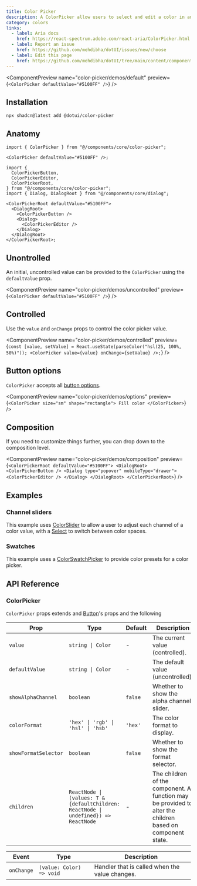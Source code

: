 ```yaml
---
title: Color Picker
description: A ColorPicker allow users to select and edit a color in an overlay.
category: colors
links:
  - label: Aria docs
    href: https://react-spectrum.adobe.com/react-aria/ColorPicker.html
  - label: Report an issue
    href: https://github.com/mehdibha/dotUI/issues/new/choose
  - label: Edit this page
    href: https://github.com/mehdibha/dotUI/tree/main/content/components/inputs/text-field.mdx?plain=1
---
```


<ComponentPreview
  name="color-picker/demos/default"
  preview={`<ColorPicker defaultValue="#5100FF" />`}
/>

## Installation

```package-install
npx shadcn@latest add @dotui/color-picker
```

## Anatomy

```tsx
import { ColorPicker } from "@/components/core/color-picker";

<ColorPicker defaultValue="#5100FF" />;
```

```tsx
import {
  ColorPickerButton,
  ColorPickerEditor,
  ColorPickerRoot,
} from "@/components/core/color-picker";
import { Dialog, DialogRoot } from "@/components/core/dialog";

<ColorPickerRoot defaultValue="#5100FF">
  <DialogRoot>
    <ColorPickerButton />
    <Dialog>
      <ColorPickerEditor />
    </Dialog>
  </DialogRoot>
</ColorPickerRoot>;
```

## Unontrolled

An initial, uncontrolled value can be provided to the `ColorPicker` using the `defaultValue` prop.

<ComponentPreview
  name="color-picker/demos/uncontrolled"
  preview={`<ColorPicker defaultValue="#5100FF" />`}
/>

## Controlled

Use the `value` and `onChange` props to control the color picker value.

<ComponentPreview
  name="color-picker/demos/controlled"
  preview={`const [value, setValue] = React.useState(parseColor("hsl(25, 100%, 50%)"));
 <ColorPicker value={value} onChange={setValue} />;`}
/>

## Button options

`ColorPicker` accepts all [button options](/docs/components/buttons/button#options).

<ComponentPreview
  name="color-picker/demos/options"
  preview={`<ColorPicker size="sm" shape="rectangle">
    Fill color
  </ColorPicker>`}
/>

## Composition

If you need to customize things further, you can drop down to the composition level.

<ComponentPreview
  name="color-picker/demos/composition"
  preview={`<ColorPickerRoot defaultValue="#5100FF">
    <DialogRoot>
      <ColorPickerButton />
      <Dialog type="popover" mobileType="drawer">
        <ColorPickerEditor />
      </Dialog>
    </DialogRoot>
  </ColorPickerRoot>`}
/>

## Examples

### Channel sliders

This example uses [ColorSlider](/docs/components/colors/color-slider) to allow a user to adjust each channel of a color value, with a [Select](/docs/components/menus-and-selection/select) to switch between color spaces.

<ComponentPreview name="color-picker/demos/channel-sliders" />

### Swatches

This example uses a [ColorSwatchPicker](/docs/components/colors/color-swatch-picker) to provide color presets for a color picker.

<ComponentPreview name="color-picker/demos/swatches" />

## API Reference

### ColorPicker

`ColorPicker` props extends and [Button](/components/buttons/button#api-reference)'s props and the following

| Prop                 | Type                                                                                | Default | Description                                                                                               |
| -------------------- | ----------------------------------------------------------------------------------- | ------- | --------------------------------------------------------------------------------------------------------- |
| `value`              | `string \| Color`                                                                   | -       | The current value (controlled).                                                                           |
| `defaultValue`       | `string \| Color`                                                                   | -       | The default value (uncontrolled).                                                                         |
| `showAlphaChannel`   | `boolean`                                                                           | `false` | Whether to show the alpha channel slider.                                                                 |
| `colorFormat`        | `'hex' \| 'rgb' \| 'hsl' \| 'hsb'`                                                  | `'hex'` | The color format to display.                                                                              |
| `showFormatSelector` | `boolean`                                                                           | `false` | Whether to show the format selector.                                                                      |
| `children`           | `ReactNode \| (values: T & {defaultChildren: ReactNode \| undefined}) => ReactNode` | -       | The children of the component. A function may be provided to alter the children based on component state. |

| Event      | Type                     | Description                                    |
| ---------- | ------------------------ | ---------------------------------------------- |
| `onChange` | `(value: Color) => void` | Handler that is called when the value changes. |
